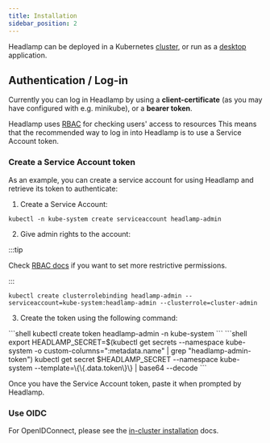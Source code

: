 ```yaml
---
title: Installation
sidebar_position: 2
---
```


Headlamp can be deployed in a Kubernetes [cluster](./in-cluster/index.md), or run as a [desktop](./desktop/index.mdx) application.

## Authentication / Log-in

Currently you can log in Headlamp by using a **client-certificate** (as you may have configured with e.g. minikube), or a **bearer token**.

Headlamp uses [RBAC](https://kubernetes.io/docs/reference/access-authn-authz/rbac) for checking users' access to resources This means that the
recommended way to log in into Headlamp is to use a Service Account token.

### Create a Service Account token

As an example, you can create a service account for using Headlamp and retrieve its token to
authenticate:

1. Create a Service Account:

```shell
kubectl -n kube-system create serviceaccount headlamp-admin
```

2. Give admin rights to the account:

:::tip

Check [RBAC docs](https://kubernetes.io/docs/reference/access-authn-authz/rbac) if you want to set more
   restrictive permissions.

:::

```shell
kubectl create clusterrolebinding headlamp-admin --serviceaccount=kube-system:headlamp-admin --clusterrole=cluster-admin
```

3. Create the token using the following command:


<Tabs>
  <TabItem value="apple" label="Kubernetes 1.24+" default>
    ```shell
   kubectl create token headlamp-admin -n kube-system
   ```
  </TabItem>
  <TabItem value="orange" label="Older versions">
    ```shell
   export HEADLAMP_SECRET=$(kubectl get secrets --namespace kube-system -o custom-columns=":metadata.name" | grep "headlamp-admin-token")
   kubectl get secret $HEADLAMP_SECRET --namespace kube-system --template=\{\{.data.token\}\} | base64 --decode
   ```
  </TabItem>
</Tabs>



Once you have the Service Account token, paste it when prompted by Headlamp.

### Use OIDC

For OpenIDConnect, please see the [in-cluster installation](./in-cluster/oidc.md) docs.
